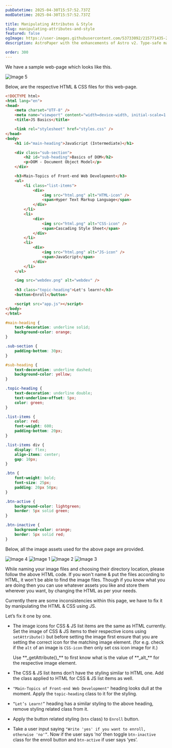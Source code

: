 ```yaml
---
pubDatetime: 2025-04-30T15:57:52.737Z
modDatetime: 2025-04-30T15:57:52.737Z

title: Manipulating Attributes & Style
slug: manipulating-attributes-and-style
featured: false
ogImage: https://user-images.githubusercontent.com/53733092/215771435-25408246-2309-4f8b-a781-1f3d93bdf0ec.png
description: AstroPaper with the enhancements of Astro v2. Type-safe markdown contents, bug fixes and better dev experience etc.

order: 300
---
```



We have a sample web-page which looks like this.

![Image 5](@/assets/images/courses/programming/webdev/js/exercises/manipulating-attributes-and-style/5.png)

Below, are the respective HTML & CSS files for this web-page.

```html
<!DOCTYPE html>
<html lang="en">
<head>
    <meta charset="UTF-8" />
    <meta name="viewport" content="width=device-width, initial-scale=1.0" />
    <title>JS Basics</title>

    <link rel="stylesheet" href="styles.css" />
</head>
<body>
    <h1 id="main-heading">JavaScript (Intermediate)</h1>

    <div class="sub-section">
        <h2 id="sub-heading">Basics of DOM</h2>
        <p>DOM - Document Object Model</p>
    </div>

    <h3>Main-Topics of Front-end Web Development</h3>
    <ul>
        <li class="list-items">
            <div>
                <img src="html.png" alt="HTML-icon" />
                <span>Hyper Text Markup Language</span>
            </div>
        </li>
        <li>
            <div>
                <img src="html.png" alt="CSS-icon" />
                <span>Cascading Style Sheet</span>
            </div>
        </li>
        <li>
            <div>
                <img src="html.png" alt="JS-icon" />
                <span>JavaScript</span>
            </div>
        </li>
    </ul>

    <img src="webdev.png" alt="webdev" />
    
    <h3 class="topic-heading">Let's learn!</h3>
    <button>Enroll</button>

    <script src="app.js"></script>
</body>
</html> 
```

```css
#main-heading {
    text-decoration: underline solid;
    background-color: orange;
}

.sub-section {
    padding-bottom: 30px;
}

#sub-heading {
    text-decoration: underline dashed;
    background-color: yellow;
}

.topic-heading {
    text-decoration: underline double;
    text-underline-offset: 5px;
    color: green;
}

.list-items {
    color: red;
    font-weight: 600;
    padding-bottom: 20px;
}

.list-items div {
    display: flex;
    align-items: center;
    gap: 10px;
}

.btn {
    font-weight: bold;
    font-size: 25px;
    padding: 20px 50px;
}

.btn-active {
    background-color: lightgreen;
    border: 5px solid green;
}

.btn-inactive {
    background-color: orange;
    border: 5px solid red;
}
```

Below, all the image assets used for the above page are provided.

![Image 4](@/assets/images/courses/programming/webdev/js/exercises/manipulating-attributes-and-style/4.png)
![Image 1](@/assets/images/courses/programming/webdev/js/exercises/manipulating-attributes-and-style/1.png)
![Image 2](@/assets/images/courses/programming/webdev/js/exercises/manipulating-attributes-and-style/2.png)
![Image 3](@/assets/images/courses/programming/webdev/js/exercises/manipulating-attributes-and-style/3.png)

<Admonition variant="note" title="note">
    While naming your image files and choosing their directory location, please follow the above HTML code. If you
    won't name & put the files according to HTML, it won't be able to find the image files. Though if you know what you are doing
    then you can use whatever assets you like and store them wherever you want, by changing the HTML as per your needs.
</Admonition>

Currently there are some inconsistencies within this page, we have to fix it by manipulating the HTML & CSS using JS.

Let’s fix it one by one.

- The image icons for CSS & JS list items are the same as HTML currently. Set the image of CSS & JS items to their respective icons using `setAttribute()` but before setting the image first ensure that you are setting the correct icon for the matching image element. (for e.g. check if the `alt` of an image is `CSS-icon` then only set css icon image for it.)
    
    <Admonition variant="hint" title="hint">
        Use **_getAttribute()_** to first know what is the value of **_alt_** for the respective image element.
    </Admonition>
    
- The CSS & JS list items don’t have the styling similar to HTML one. Add the class applied to HTML for CSS & JS list items as well.
- `"Main-Topics of Front-end Web Development"` heading looks dull at the moment. Apply the `topic-heading` class to it for the styling.
- `“Let’s Learn!”` heading has a similar styling to the above heading, remove styling related class from it.
- Apply the button related styling (`btn` class) to `Enroll` button.
- Take a user input saying `"Write 'yes' if you want to enroll, otherwise 'no'”`.  Now if the user says ‘no’ then toggle `btn-inactive` class for the enroll button and `btn-active` if user says ‘yes’.